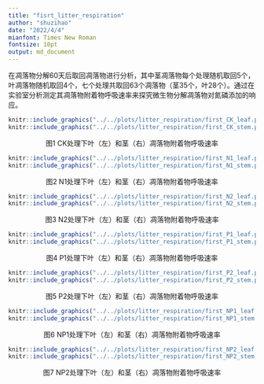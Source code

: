 ```yaml
---
title: "fisrt_litter_respiration"
author: "shuzihao"
date: "2022/4/4"
mianfont: Times New Roman
fontsize: 10pt
output: md_document
---
```

在凋落物分解60天后取回凋落物进行分析，其中茎凋落物每个处理随机取回5个，叶凋落物随机取回4个，七个处理共取回63个凋落物（茎35个，叶28个）。通过在实验室分析测定其凋落物附着物呼吸速率来探究微生物分解凋落物对氮磷添加的响应。


```r
knitr::include_graphics("../../plots/litter_respiration/first_CK_leaf.png")
knitr::include_graphics("../../plots/litter_respiration/first_CK_stem.png")
```

<center>图1 CK处理下叶（左）和茎（右）凋落物附着物呼吸速率</center>

```r
knitr::include_graphics("../../plots/litter_respiration/first_N1_leaf.png")
knitr::include_graphics("../../plots/litter_respiration/first_N1_stem.png")
```

<center>图2 N1处理下叶（左）和茎（右）凋落物附着物呼吸速率</center>

```r
knitr::include_graphics("../../plots/litter_respiration/first_N2_leaf.png")
knitr::include_graphics("../../plots/litter_respiration/first_N2_stem.png")
```

<center>图3 N2处理下叶（左）和茎（右）凋落物附着物呼吸速率</center>

```r
knitr::include_graphics("../../plots/litter_respiration/first_P1_leaf.png")
knitr::include_graphics("../../plots/litter_respiration/first_P1_stem.png")
```

<center>图4 P1处理下叶（左）和茎（右）凋落物附着物呼吸速率</center>

```r
knitr::include_graphics("../../plots/litter_respiration/first_P2_leaf.png")
knitr::include_graphics("../../plots/litter_respiration/first_P2_stem.png")
```

<center>图5 P2处理下叶（左）和茎（右）凋落物附着物呼吸速率</center>

```r
knitr::include_graphics("../../plots/litter_respiration/first_NP1_leaf.png")
knitr::include_graphics("../../plots/litter_respiration/first_NP1_stem.png")
```

<center>图6 NP1处理下叶（左）和茎（右）凋落物附着物呼吸速率</center>

```r
knitr::include_graphics("../../plots/litter_respiration/first_NP2_leaf.png")
knitr::include_graphics("../../plots/litter_respiration/first_NP2_stem.png")
```

<center>图7 NP2处理下叶（左）和茎（右）凋落物附着物呼吸速率</center>

